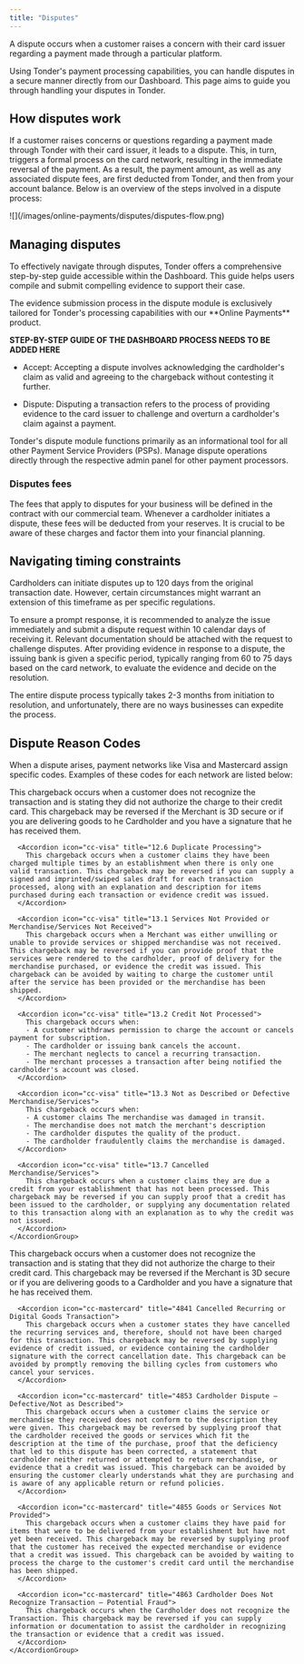 ```yaml
---
title: "Disputes"
---
```


A dispute occurs when a customer raises a concern with their card issuer regarding a payment made through a particular platform. 

Using Tonder's payment processing capabilities, you can handle disputes in a secure manner directly from our Dashboard. This page aims to guide you through handling your disputes in Tonder.

## How disputes work

If a customer raises concerns or questions regarding a payment made through Tonder with their card issuer, it leads to a dispute. This, in turn, triggers a formal process on the card network, resulting in the immediate reversal of the payment. As a result, the payment amount, as well as any associated dispute fees, are first deducted from Tonder, and then from your account balance. Below is an overview of the steps involved in a dispute process:

<Frame>![](/images/online-payments/disputes/disputes-flow.png) </Frame>

## Managing disputes

To effectively navigate through disputes, Tonder offers a comprehensive step-by-step guide accessible within the Dashboard. This guide helps users compile and submit compelling evidence to support their case.

<Note>
  The evidence submission process in the dispute module is exclusively tailored for Tonder's processing capabilities with our **Online Payments** product.
</Note>

**STEP-BY-STEP GUIDE OF THE DASHBOARD PROCESS NEEDS TO BE ADDED HERE**

- Accept: Accepting a dispute involves acknowledging the cardholder's claim as valid and agreeing to the chargeback without contesting it further.

- Dispute: Disputing a transaction refers to the process of providing evidence to the card issuer to challenge and overturn a cardholder's claim against a payment.

<Info>
  Tonder's dispute module functions primarily as an informational tool for all other Payment Service Providers (PSPs). Manage dispute operations directly through the respective admin panel for other payment processors.
</Info>

### Disputes fees

The fees that apply to disputes for your business will be defined in the contract with our commercial team. Whenever a cardholder initiates a dispute, these fees will be deducted from your reserves. It is crucial to be aware of these charges and factor them into your financial planning.

## Navigating timing constraints

Cardholders can initiate disputes up to 120 days from the original transaction date. However, certain circumstances might warrant an extension of this timeframe as per specific regulations.

To ensure a prompt response, it is recommended to analyze the issue immediately and submit a dispute request within 10 calendar days of receiving it. Relevant documentation should be attached with the request to challenge disputes. After providing evidence in response to a dispute, the issuing bank is given a specific period, typically ranging from 60 to 75 days based on the card network, to evaluate the evidence and decide on the resolution.

<Note>
  The entire dispute process typically takes 2-3 months from initiation to resolution, and unfortunately, there are no ways businesses can expedite the process.
</Note>

## Dispute Reason Codes

When a dispute arises, payment networks like Visa and Mastercard assign specific codes. Examples of these codes for each network are listed below:

<Tabs>
  <Tab title="Visa">
    <AccordionGroup>
      <Accordion icon="cc-visa" title="10.4 Fraudulent Transaction — Card-Absent Environment">
        This chargeback occurs when a customer does not recognize the transaction and is stating they did not authorize the charge to their credit card. This chargeback may be reversed if the Merchant is 3D secure or if you are delivering goods to he Cardholder and you have a signature that he has received them.
      </Accordion>

      <Accordion icon="cc-visa" title="12.6 Duplicate Processing">
        This chargeback occurs when a customer claims they have been charged multiple times by an establishment when there is only one valid transaction. This chargeback may be reversed if you can supply a signed and imprinted/swiped sales draft for each transaction processed, along with an explanation and description for items purchased during each transaction or evidence credit was issued.
      </Accordion>

      <Accordion icon="cc-visa" title="13.1 Services Not Provided or Merchandise/Services Not Received">
        This chargeback occurs when a Merchant was either unwilling or unable to provide services or shipped merchandise was not received. This chargeback may be reversed if you can provide proof that the services were rendered to the cardholder, proof of delivery for the merchandise purchased, or evidence the credit was issued. This chargeback can be avoided by waiting to charge the customer until after the service has been provided or the merchandise has been shipped.
      </Accordion>

      <Accordion icon="cc-visa" title="13.2 Credit Not Processed">
        This chargeback occurs when:
        - A customer withdraws permission to charge the account or cancels payment for subscription.
        - The cardholder or issuing bank cancels the account.
        - The merchant neglects to cancel a recurring transaction.
        - The merchant processes a transaction after being notified the cardholder's account was closed.
      </Accordion>

      <Accordion icon="cc-visa" title="13.3 Not as Described or Defective Merchandise/Services">
        This chargeback occurs when:
        - A customer claims The merchandise was damaged in transit.
        - The merchandise does not match the merchant's description
        - The cardholder disputes the quality of the product. 
        - The cardholder fraudulently claims the merchandise is damaged.
      </Accordion>

      <Accordion icon="cc-visa" title="13.7 Cancelled Merchandise/Services">
        This chargeback occurs when a customer claims they are due a credit from your establishment that has not been processed. This chargeback may be reversed if you can supply proof that a credit has been issued to the cardholder, or supplying any documentation related to this transaction along with an explanation as to why the credit was not issued. 
      </Accordion>
    </AccordionGroup>
  </Tab>

  <Tab title="Mastercard">
    <AccordionGroup>
      <Accordion icon="cc-mastercard" title="4837 No Cardholder Authorization">
        This chargeback occurs when a customer does not recognize the transaction and is stating that they did not authorize the charge to their credit card. This chargeback may be reversed if the Merchant is 3D secure or if you are delivering goods to a Cardholder and you have a signature that he has received them.
      </Accordion>

      <Accordion icon="cc-mastercard" title="4841 Cancelled Recurring or Digital Goods Transaction">
        This chargeback occurs when a customer states they have cancelled the recurring services and, therefore, should not have been charged for this transaction. This chargeback may be reversed by supplying evidence of credit issued, or evidence containing the cardholder signature with the correct cancellation date. This chargeback can be avoided by promptly removing the billing cycles from customers who cancel your services.
      </Accordion>

      <Accordion icon="cc-mastercard" title="4853 Cardholder Dispute — Defective/Not as Described">
        This chargeback occurs when a customer claims the service or merchandise they received does not conform to the description they were given. This chargeback may be reversed by supplying proof that the cardholder received the goods or services which fit the description at the time of the purchase, proof that the deficiency that led to this dispute has been corrected, a statement that cardholder neither returned or attempted to return merchandise, or evidence that a credit was issued. This chargeback can be avoided by ensuring the customer clearly understands what they are purchasing and is aware of any applicable return or refund policies.
      </Accordion>

      <Accordion icon="cc-mastercard" title="4855 Goods or Services Not Provided">
        This chargeback occurs when a customer claims they have paid for items that were to be delivered from your establishment but have not yet been received. This chargeback may be reversed by supplying proof that the customer has received the expected merchandise or evidence that a credit was issued. This chargeback can be avoided by waiting to process the charge to the customer's credit card until the merchandise has been shipped.
      </Accordion>
      
      <Accordion icon="cc-mastercard" title="4863 Cardholder Does Not Recognize Transaction — Potential Fraud">
        This chargeback occurs when the Cardholder does not recognize the Transaction. This chargeback may be reversed if you can supply information or documentation to assist the cardholder in recognizing the transaction or evidence that a credit was issued.
      </Accordion>
    </AccordionGroup>
  </Tab>
</Tabs>
